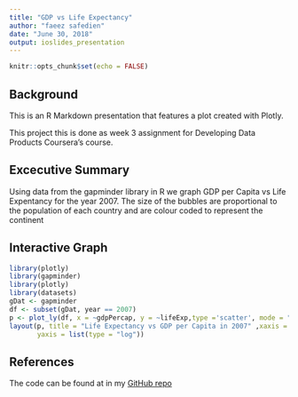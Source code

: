```yaml
---
title: "GDP vs Life Expectancy"
author: "faeez safedien"
date: "June 30, 2018"
output: ioslides_presentation
---
```


```r
knitr::opts_chunk$set(echo = FALSE)
```

## Background

This is an R Markdown presentation that features a plot created with Plotly.

This project this is done as week 3 assignment for Developing Data Products Coursera’s course.

## Excecutive Summary

Using data from the gapminder library in R we graph GDP per Capita vs Life Expentancy for the year 2007. The size of the bubbles are proportional to the population of each country and are colour coded to represent the continent


## Interactive Graph

```r
library(plotly)
library(gapminder)
library(plotly)
library(datasets)
gDat <- gapminder
df <- subset(gDat, year == 2007)
p <- plot_ly(df, x = ~gdpPercap, y = ~lifeExp,type ='scatter', mode = "markers" ,hoverinfo = 'text', text= ~paste(df$country, '<br> Life Expectancy: ', df$lifeExp, 'years <br> GDP per Capita: ', round(df$gdpPercap), 'USD </br> Population: ', df$pop), color = as.factor(df$continent), size=~pop, sizes = c(5,40), marker = list(opacicty=50,sizemode='diameter'))
layout(p, title = "Life Expectancy vs GDP per Capita in 2007" ,xaxis = list(type = "log"),
       yaxis = list(type = "log"))
```

## References
The code can be found at in my [GitHub repo](https://github.com/faeezs/data-products/tree/gh-pages/week%203)